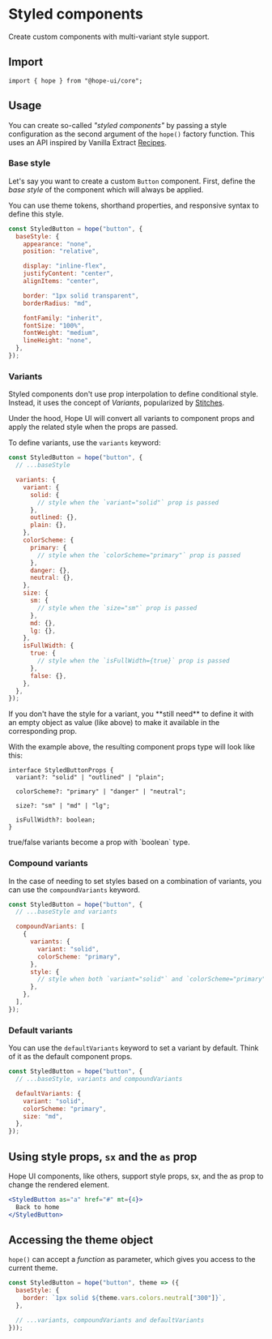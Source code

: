 
# Styled components

Create custom components with multi-variant style support.

## Import

```tsx
import { hope } from "@hope-ui/core";
```

## Usage

You can create so-called _"styled components"_ by passing a style configuration as the second argument of the `hope()` factory function. This uses an API inspired by Vanilla Extract [Recipes](https://vanilla-extract.style/documentation/packages/recipes/).

### Base style

Let's say you want to create a custom `Button` component. First, define the _base style_ of the component which will always be applied.

You can use theme tokens, shorthand properties, and responsive syntax to define this style.

```jsx
const StyledButton = hope("button", {
  baseStyle: {
    appearance: "none",
    position: "relative",

    display: "inline-flex",
    justifyContent: "center",
    alignItems: "center",

    border: "1px solid transparent",
    borderRadius: "md",

    fontFamily: "inherit",
    fontSize: "100%",
    fontWeight: "medium",
    lineHeight: "none",
  },
});
```

### Variants

Styled components don't use prop interpolation to define conditional style. Instead, it uses the concept of _Variants_, popularized by [Stitches](https://stitches.dev/docs/variants).

Under the hood, Hope UI will convert all variants to component props and apply the related style when the props are passed.

To define variants, use the `variants` keyword:

```jsx
const StyledButton = hope("button", {
  // ...baseStyle

  variants: {
    variant: {
      solid: {
        // style when the `variant="solid"` prop is passed
      },
      outlined: {},
      plain: {},
    },
    colorScheme: {
      primary: {
        // style when the `colorScheme="primary"` prop is passed
      },
      danger: {},
      neutral: {},
    },
    size: {
      sm: {
        // style when the `size="sm"` prop is passed
      },
      md: {},
      lg: {},
    },
    isFullWidth: {
      true: {
        // style when the `isFullWidth={true}` prop is passed
      },
      false: {},
    },
  },
});
```

<Callout type="warning">
  If you don't have the style for a variant, you **still need** to define it with an empty object as
  value (like above) to make it available in the corresponding prop.
</Callout>

With the example above, the resulting component props type will look like this:

```tsx
interface StyledButtonProps {
  variant?: "solid" | "outlined" | "plain";

  colorScheme?: "primary" | "danger" | "neutral";

  size?: "sm" | "md" | "lg";

  isFullWidth?: boolean;
}
```

<Callout>
  <span>true/false variants become a prop with `boolean` type.</span>
</Callout>

### Compound variants

In the case of needing to set styles based on a combination of variants, you can use the `compoundVariants` keyword.

```jsx
const StyledButton = hope("button", {
  // ...baseStyle and variants

  compoundVariants: [
    {
      variants: {
        variant: "solid",
        colorScheme: "primary",
      },
      style: {
        // style when both `variant="solid"` and `colorScheme="primary"` props are passed
      },
    },
  ],
});
```

### Default variants

You can use the `defaultVariants` keyword to set a variant by default. Think of it as the default component props.

```jsx
const StyledButton = hope("button", {
  // ...baseStyle, variants and compoundVariants

  defaultVariants: {
    variant: "solid",
    colorScheme: "primary",
    size: "md",
  },
});
```

## Using style props, `sx` and the `as` prop

Hope UI components, like others, support style props, sx, and the as prop to change the rendered element.

```jsx
<StyledButton as="a" href="#" mt={4}>
  Back to home
</StyledButton>
```

## Accessing the theme object

`hope()` can accept a _function_ as parameter, which gives you access to the current theme.

```jsx
const StyledButton = hope("button", theme => ({
  baseStyle: {
    border: `1px solid ${theme.vars.colors.neutral["300"]}`,
  },

  // ...variants, compoundVariants and defaultVariants
}));
```
